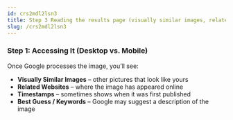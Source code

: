 ```yaml
---
id: crs2mdl2lsn3
title: Step 3 Reading the results page (visually similar images, related sites, timestamps)
slug: /crs2mdl2lsn3
---
```


### Step 1: Accessing It (Desktop vs. Mobile)

Once Google processes the image, you’ll see:
- **Visually Similar Images** – other pictures that look like yours
- **Related Websites** – where the image has appeared online
- **Timestamps** – sometimes shows when it was first published
- **Best Guess / Keywords** – Google may suggest a description of the image
